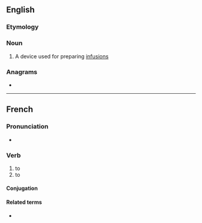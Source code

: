 ==English==

===Etymology===
{{suffix|en|infuse|er}}

===Noun===
{{en-noun}}

# A device used for preparing [[infusion]]s

===Anagrams===
* {{anagrams|en|a=efinrsu|unfires|unfries}}

----

==French==

===Pronunciation===
* {{audio|fr|LL-Q150 (fra)-Lepticed7-infuser.wav|Audio}}

===Verb===
{{fr-verb}}

# to {{l|en|infuse}}
# to {{l|en|inject}}

====Conjugation====
{{fr-conj-auto}}

====Related terms====
* {{l|fr|infusion}}